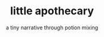 ---
title: little apothecary
subtitle: a tiny narrative through potion mixing
category: dev
tags:
  - game design
  - art

heroImage: "./../assets/wolfgang-hasselmann-yhH7ER4T0JI-unsplash.jpg"

publish: false
feature: false
featureArt: false
featureDesign: false
---